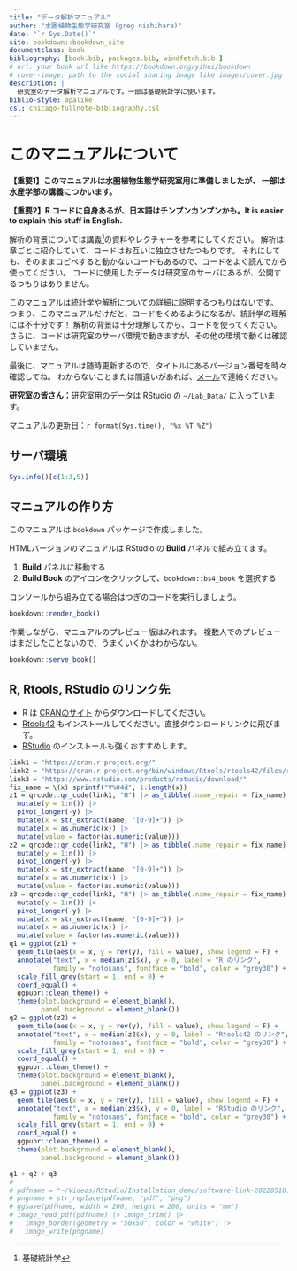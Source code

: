 ```yaml
--- 
title: "データ解析マニュアル"
author: "水圏植物生態学研究室 (greg nishihara)"
date: "`r Sys.Date()`"
site: bookdown::bookdown_site
documentclass: book
bibliography: [book.bib, packages.bib, windfetch.bib ]
# url: your book url like https://bookdown.org/yihui/bookdown
# cover-image: path to the social sharing image like images/cover.jpg
description: |
  研究室のデータ解析マニュアルです。一部は基礎統計学に使います。
biblio-style: apalike
csl: chicago-fullnote-bibliography.csl
---
```


# このマニュアルについて {-}

**【重要1】このマニュアルは水圏植物生態学研究室用に準備しましたが、
一部は水産学部の講義につかいます。**

**【重要2】R コードに自身あるが、日本語はチンプンカンプンかも。It is easier to explain this stuff in English.**

解析の背景については講義^[基礎統計学]の資料やレクチャーを参考にしてください。
解析は章ごとに紹介していて、コードはお互いに独立させたつもりです。
それにしても、そのままコピペすると動かないコードもあるので、コードをよく読んでから使ってください。
コードに使用したデータは研究室のサーバにあるが、公開するつもりはありません。

このマニュアルは統計学や解析についての詳細に説明するつもりはないです。
つまり、このマニュアルだけだと、コードをくめるようになるが、統計学の理解には不十分です！
解析の背景は十分理解してから、コードを使ってください。
さらに、コードは研究室のサーバ環境で動きますが、その他の環境で動くは確認していません。

最後に、マニュアルは随時更新するので、タイトルにあるバージョン番号を時々確認してね。
わからないことまたは間違いがあれば、[メール](greg@nagasaki-u.ac.jp)で連絡ください。 

**研究室の皆さん：**研究室用のデータは RStudio の `~/Lab_Data/` に入っています。

マニュアルの更新日：`r format(Sys.time(), "%x %T %Z")`

## サーバ環境 {-}

```r
Sys.info()[c(1:3,5)]
```

## マニュアルの作り方 {-}

このマニュアルは `bookdown` パッケージで作成しました。

HTMLバージョンのマニュアルは RStudio の **Build** パネルで組み立てます。

1. **Build** パネルに移動する
2. **Build Book** のアイコンをクリックして、`bookdown::bs4_book` を選択する

コンソールから組み立てる場合はつぎのコードを実行しましょう。

```r
bookdown::render_book()

```

作業しながら、マニュアルのプレビュー版はみれます。
複数人でのプレビューはまだしたことないので、うまくいくかはわからない。

```r
bookdown::serve_book()
```

## R, Rtools, RStudio のリンク先

* R は [CRANのサイト](https://cran.r-project.org/) からダウンロードしてください。
* [Rtools42](https://cran.r-project.org/bin/windows/Rtools/rtools42/files/rtools42-5168-5107.exe) もインストールしてください。直接ダウンロードリンクに飛びます。
* [RStudio](https://www.rstudio.com/products/rstudio/download/) のインストールも強くおすすめします。

```r
link1 = "https://cran.r-project.org/"
link2 = "https://cran.r-project.org/bin/windows/Rtools/rtools42/files/rtools42-5168-5107.exe"
link3 = "https://www.rstudio.com/products/rstudio/download/"
fix_name = \(x) sprintf("V%04d", 1:length(x))
z1 = qrcode::qr_code(link1, "H") |> as_tibble(.name_repair = fix_name) |> 
  mutate(y = 1:n()) |> 
  pivot_longer(-y) |> 
  mutate(x = str_extract(name, "[0-9]+")) |> 
  mutate(x = as.numeric(x)) |> 
  mutate(value = factor(as.numeric(value)))
z2 = qrcode::qr_code(link2, "H") |> as_tibble(.name_repair = fix_name) |> 
  mutate(y = 1:n()) |> 
  pivot_longer(-y) |> 
  mutate(x = str_extract(name, "[0-9]+")) |> 
  mutate(x = as.numeric(x)) |> 
  mutate(value = factor(as.numeric(value)))
z3 = qrcode::qr_code(link3, "H") |> as_tibble(.name_repair = fix_name) |> 
  mutate(y = 1:n()) |> 
  pivot_longer(-y) |> 
  mutate(x = str_extract(name, "[0-9]+")) |> 
  mutate(x = as.numeric(x)) |> 
  mutate(value = factor(as.numeric(value)))
q1 = ggplot(z1) + 
  geom_tile(aes(x = x, y = rev(y), fill = value), show.legend = F) +
  annotate("text", x = median(z1$x), y = 0, label = "R のリンク", 
           family = "notosans", fontface = "bold", color = "grey30") +
  scale_fill_grey(start = 1, end = 0) +
  coord_equal() +
  ggpubr::clean_theme() + 
  theme(plot.background = element_blank(),
        panel.background = element_blank())
q2 = ggplot(z2) + 
  geom_tile(aes(x = x, y = rev(y), fill = value), show.legend = F) +
  annotate("text", x = median(z2$x), y = 0, label = "Rtools42 のリンク", 
           family = "notosans", fontface = "bold", color = "grey30") +
  scale_fill_grey(start = 1, end = 0) +
  coord_equal() +
  ggpubr::clean_theme() + 
  theme(plot.background = element_blank(),
        panel.background = element_blank())
q3 = ggplot(z3) + 
  geom_tile(aes(x = x, y = rev(y), fill = value), show.legend = F) +
  annotate("text", x = median(z3$x), y = 0, label = "RStudio のリンク", 
           family = "notosans", fontface = "bold", color = "grey30") +
  scale_fill_grey(start = 1, end = 0) +
  coord_equal() +
  ggpubr::clean_theme() + 
  theme(plot.background = element_blank(),
        panel.background = element_blank())

q1 + q2 + q3
# 
# pdfname = "~/Videos/RStudio/Installation_demo/software-link-20220510.pdf"
# pngname = str_replace(pdfname, "pdf", "png")
# ggsave(pdfname, width = 200, height = 200, units = "mm")
# image_read_pdf(pdfname) |> image_trim() |> 
#   image_border(geometry = "50x50", color = "white") |> 
#   image_write(pngname)
```






